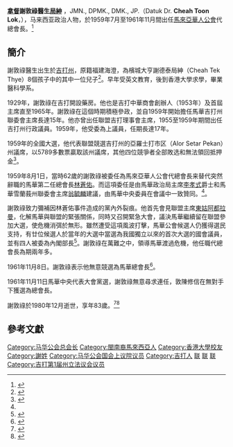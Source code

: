 {{Infobox Politician
| name = 謝敦祿
| image=
| caption =
| birth_date = 
| birth_place = {{flagicon|Thailand|1855}}[[泰国|暹罗]][[吉打|榕市府]]
| residence =
| death_date = 
| death_place =
| office = {{马华公会}}代總會長
| term_start = 1959年8月1日
| term_end = 1961年11月11日
| predecessor = [[林苍佑|林苍佑]]
| successor = 敦[[陳修信|陳修信]]
| party = {{马华公会}}
| religion = 
| occupation = 
| majority =
| relations =
| spouse = 
| children = 
| website =
| footnotes = 
}}

'''[[拿督|拿督]]謝敦祿醫生[[太平局紳|局紳]]''' ，JMN., DPMK., DMK., JP.（Datuk Dr. '''Cheah Toon Lok'''，{{bd|1897年||1980年||}}），马来西亚政治人物，於1959年7月至1961年11月間出任[[馬來亞華人公會|馬來亞華人公會]]代總會長。<ref>{{cite web|url=http://www.kedahccci.org.my/about-kccci.php|title=吉打中华工商总会介绍|accessdate=2014-10-13|archive-date=2014-10-15|archive-url=https://web.archive.org/web/20141015234707/http://www.kedahccci.org.my/about-kccci.php|dead-url=no}}</ref>

== 簡介 ==
謝敦祿醫生出生於[[吉打州|吉打州]]，原籍福建海澄，為檳城大亨謝德泰局紳（Cheah Tek Thye）8個孩子中的其中一位兒子<ref>{{cite web|url=http://overseaschineseinthebritishempire.blogspot.com/search/label/Cheah%20Toon%20Lok|title=Cheah Tek Thye|accessdate=2014-10-13|archive-date=2014-10-15|archive-url=https://web.archive.org/web/20141015161834/http://overseaschineseinthebritishempire.blogspot.com/search/label/Cheah%20Toon%20Lok|dead-url=no}}</ref>。早年受英文教育，後到香港大學求學，畢業醫科學系。

1929年，謝敦祿在吉打開設藥房。他也是吉打中華商會創辦人（1953年）及首屆主席直至1965年。謝敦祿在這個時期積極參政，並自1959年開始擔任馬華吉打州聯委會主席長達15年。他亦曾出任聯盟吉打理事會主席，1955至1959年期間出任吉打州行政議員。1959年，他受委為上議員，任期長達17年。

1959年的全國大選，他代表聯盟競選吉打州的亞羅士打市区（Alor Setar Pekan）州議席，以5789多數票贏取該州議席，其他四位競爭者全部敗选和無法領回抵押金<ref name="eresources.nlb.gov.sg">{{cite web|url=http://eresources.nlb.gov.sg/newspapers/Digitised/Article/straitstimes19590802-1.2.28.aspx|title=MCA picks Dr. Cheah to act as chief|accessdate=2014-10-13|archive-date=2014-10-16|archive-url=https://web.archive.org/web/20141016064135/http://eresources.nlb.gov.sg/newspapers/Digitised/Article/straitstimes19590802-1.2.28.aspx|dead-url=no}}</ref>。

1959年8月1日，當時62歲的謝敦祿被委任為馬來亞華人公會代總會長来替代突然辭職的馬華第二任總會長[[林蒼佑|林蒼佑]]。而這項委任是由馬華政治局主席[[李孝式|李孝式]]爵士和馬華雪蘭莪州聯委會主席[[翁毓麟|翁毓麟]]建議，由馬華中央委員在會議中一致贊同。<ref name="eresources.nlb.gov.sg"/>。

謝敦祿致力彌補因林蒼佑事件造成的黨內外裂痕。他首先會見聯盟主席[[東姑阿都拉曼|東姑阿都拉曼]]，化解馬華與聯盟的緊張關係，同時又召開緊急大會，議決馬華繼續留在聯盟參加大選，使危機消弭於無形。雖然遭受這項風波打擊，馬華公會候選人仍獲得選民支持，有廿位候選人於當年的大選中當選為我國獨立以來的首次大選的國會議員，並有四人被委為內閣部長<ref>{{cite web|url=http://malaysiafactbook.com/Cheah_Toon_Lock|title=Cheah Toon Lok|accessdate=2014-10-13|archive-date=2014-10-15|archive-url=https://web.archive.org/web/20141015171554/http://malaysiafactbook.com/Cheah_Toon_Lock|dead-url=no}}</ref>。謝敦祿在萬難之中，領導馬華渡過危機，他任職代總會長為期兩年多。

1961年11月8日。謝敦祿表示他無意競選為馬華總會長<ref>{{cite web|url=http://eresources.nlb.gov.sg/newspapers/Digitised/Article.aspx?articleid=beritaharian19611108-1.2.22&sessionid=25b5522ff0894e799566fe41565929d6&keyword=Dr+Cheah+Toon+Lok&search=advanced&fromdate=&todate=&articles=1&advertisements=1&illustrations=1&letters=1&obituaries=1&miscellaneous=1&newspaperTitles=&fuzzysearch=Off&fcontentType=ARTICLE&ffromdate=19610101&ftodate=19611231&token=lok%2ctoon%2ccheah%2cdr|title=Presiden MCA ta' bertanding|accessdate=2014-10-13|archive-date=2014-10-16|archive-url=https://web.archive.org/web/20141016070116/http://eresources.nlb.gov.sg/newspapers/Digitised/Article.aspx?articleid=beritaharian19611108-1.2.22&sessionid=25b5522ff0894e799566fe41565929d6&keyword=Dr+Cheah+Toon+Lok&search=advanced&fromdate=&todate=&articles=1&advertisements=1&illustrations=1&letters=1&obituaries=1&miscellaneous=1&newspaperTitles=&fuzzysearch=Off&fcontentType=ARTICLE&ffromdate=19610101&ftodate=19611231&token=lok%2ctoon%2ccheah%2cdr|dead-url=no}}</ref>。

1961年11月11日馬華中央代表大會黨選，謝敦祿無意尋求連任，敦陳修信在無對手下獲選為總會長。

謝敦祿於1980年12月逝世，享年83歲。<ref>{{cite web|url=http://eresources.nlb.gov.sg/newspapers/Digitised/Article.aspx?articleid=straitstimes19801208-1.2.97.3&sessionid=eb397bce2828487b85b46aeb5f247bf6&keyword=%22cheah+toon+lok%22&search=advanced&fromdate=&todate=&articles=1&advertisements=1&illustrations=1&letters=1&obituaries=1&miscellaneous=1&newspaperTitles=&fuzzysearch=Off&ffromdate=19800101&ftodate=19801231&token=lok%2ctoon%2ccheah|title=Our deepest Condolence to Datin Cheah Toon Lok|accessdate=2014-10-13|archive-date=2014-10-16|archive-url=https://web.archive.org/web/20141016071621/http://eresources.nlb.gov.sg/newspapers/Digitised/Article.aspx?articleid=straitstimes19801208-1.2.97.3&sessionid=eb397bce2828487b85b46aeb5f247bf6&keyword=%22cheah+toon+lok%22&search=advanced&fromdate=&todate=&articles=1&advertisements=1&illustrations=1&letters=1&obituaries=1&miscellaneous=1&newspaperTitles=&fuzzysearch=Off&ffromdate=19800101&ftodate=19801231&token=lok%2ctoon%2ccheah|dead-url=no}}</ref><ref>{{cite web|url=http://www.guangming.com.my/node/31995|title=林蒼佑大權旁落謝敦祿代掌總會長|deadurl=yes|archiveurl=https://web.archive.org/web/20141018144214/http://www.guangming.com.my/node/31995|archivedate=2014-10-18|access-date=2014-10-12}}</ref>

==參考文獻==
{{Reflist|2}}

[[Category:马华公会总会长|Category:马华公会总会长]]
[[Category:閩南裔馬來西亞人|Category:閩南裔馬來西亞人]]
[[Category:香港大學校友|Category:香港大學校友]]
[[Category:謝姓|Category:謝姓]]
[[Category:马华公会国会上议院议员|Category:马华公会国会上议院议员]]
[[Category:吉打人|Category:吉打人]]
[[Category:1960年代马来西亚上议员|联]]
[[Category:马来西亚第2届国会上议员|联]]
[[Category:马来西亚第3届国会上议员|联]]
[[Category:吉打第1届州立法议会议员|Category:吉打第1届州立法议会议员]]